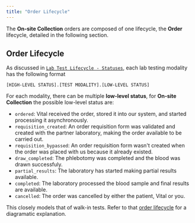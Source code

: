```yaml
---
title: "Order Lifecycle"
---
```


<FeatureBeta />

The **On-site Collection** orders are composed of one lifecycle, the **Order** lifecycle, detailed in the following section.

## Order Lifecycle

As discussed in [`Lab Test Lifecycle - Statuses`](/lab/workflow/lab-test-lifecycle#statuses),
each lab testing modality has the following format

```[HIGH-LEVEL STATUS].[TEST MODALITY].[LOW-LEVEL STATUS]```

For each modality, there can be multiple **low-level status**, for **On-site Collection** the
possible low-level status are:

- `ordered`: Vital received the order, stored it into our system, and started processing it asynchronously.
- `requisition_created`: An order requisition form was validated and created with the partner laboratory, making the order available to be carried out.
- `requisition_bypassed`: An order requisition form wasn't created when the order was placed with us because it already existed.
- `draw_completed`: The phlebotomy was completed and the blood was drawn successfuly.
- `partial_results`: The laboratory has started making partial results available.
- `completed`: The laboratory processed the blood sample and final results are available.
- `cancelled`: The order was cancelled by either the patient, Vital or you.

This closely models that of walk-in tests. Refer to that [order lifecycle](/lab/walk-in/order-lifecycle#order-lifecycle) for a diagramatic explanation.
